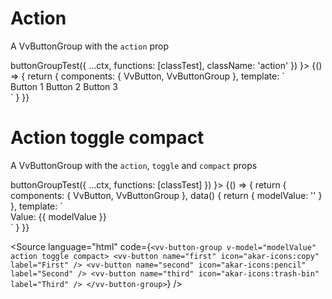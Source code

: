 

<Meta title="Components/ButtonGroup/Props/action" component={VvButtonGroup} />

# Action

A VvButtonGroup with the `action` prop

<Canvas>
	<Story
		name="action"
		play={(ctx) =>
			buttonGroupTest({
				...ctx,
				functions: [classTest],
				className: 'action'
			})
		}>
		{() => {
			return {
				components: { VvButton, VvButtonGroup },
				template: `
					<div class="flex flex-col">
						<vv-button-group modifiers="action" class="mt-22">
                            <vv-button>Button 1</vv-button>
                            <vv-button id="btn2">Button 2</vv-button>
                            <vv-button>Button 3</vv-button>
                        </vv-button-group> 
					</div>
                    `
			}
		}}
	</Story>
</Canvas>

# Action toggle compact

A VvButtonGroup with the `action`, `toggle` and `compact` props

<Canvas>
	<Story
		name="action-toggle-compact"
		play={(ctx) =>
			buttonGroupTest({
				...ctx,
				functions: [classTest]
			})
		}>
		{() => {
			return {
				components: { VvButton, VvButtonGroup },
				data() {
					return {
						modelValue: ''
					}
				},
				template: `
					<div class="flex">
						<vv-button-group v-model="modelValue" :modifiers="['action', 'toggle', 'compact']" class="mt-22">
                            <vv-button name="first" icon="akar-icons:copy" label="First" />
                            <vv-button name="second" icon="akar-icons:pencil" label="Second" />
                            <vv-button name="third" icon="akar-icons:trash-bin" label="Third" />
                        </vv-button-group>
						<div class="mt-auto ml-xl">Value: {{ modelValue }}</div>
					</div>
                    `
			}
		}}
	</Story>
</Canvas>

<Source
	language="html"
	code={`<vv-button-group v-model="modelValue" action toggle compact>
	<vv-button name="first" icon="akar-icons:copy" label="First" />
	<vv-button name="second" icon="akar-icons:pencil" label="Second" />
	<vv-button name="third" icon="akar-icons:trash-bin" label="Third" />
</vv-button-group>`}
/>
